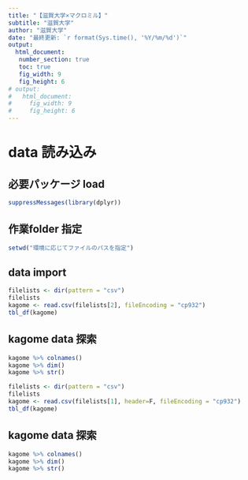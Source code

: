---
title: "【滋賀大学×マクロミル】"
subtitle: "滋賀大学"
author: "滋賀大学"
date: "最終更新: `r format(Sys.time(), '%Y/%m/%d')`"
output:
  html_document:
   number_section: true
   toc: true
   fig_width: 9
   fig_height: 6
# output:
#   html_document:
#     fig_width: 9
#     fig_height: 6
---

# data 読み込み 
## 必要パッケージ load
```{r, warning=FALSE}
suppressMessages(library(dplyr))
```

## 作業folder 指定
```{r, eval=F}
setwd("環境に応じてファイルのパスを指定")
```


## data import
```{r}
filelists <- dir(pattern = "csv")
filelists
kagome <- read.csv(filelists[2], fileEncoding = "cp932")
tbl_df(kagome)
```
## kagome data 探索
```{r}
kagome %>% colnames()
kagome %>% dim()
kagome %>% str()
```


```{r}
filelists <- dir(pattern = "csv")
filelists
kagome <- read.csv(filelists[1], header=F, fileEncoding = "cp932")
tbl_df(kagome)
```
## kagome data 探索
```{r}
kagome %>% colnames()
kagome %>% dim()
kagome %>% str()
```
